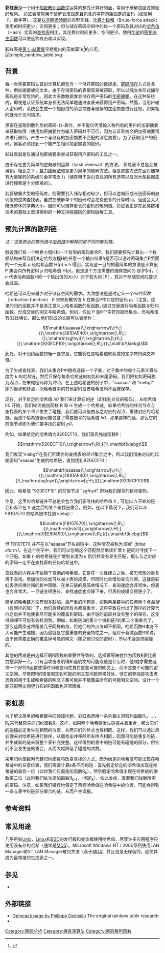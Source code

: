 {{Multiple issues|
{{roughtranslation|time=2015-08-19T03:31:44+00:00}}
{{Refimprove|time=2020-11-21T05:02:55+00:00}}
{{Inappropriate person|time=2021-01-07T15:32:31+00:00}}
}}
{{NoteTA
|G1=IT
}}
'''彩虹表'''是一个用于[[加密散列函数|加密散列函数]]逆运算的预先计算好的[[查找表|表]]，常用于破解加密过的密码散列。 彩虹表常常用于破解长度固定且包含的字符范围固定的密码（如信用卡、数字等）。这是[[时空权衡|以空間換時間]]的典型实践，比[[暴力破解|暴力破解]]（Brute-force attack）使用的时间更少，空间更多；但与储存密码空间中的每一个密码及其对应的[[哈希值|哈希值]]（Hash）实现的[[查找表|查找表]]相比，其花费的时间更多，空间更少。使用[[盐_(密码学)|加盐]]的[[密钥派生函数|密钥派生函数]]可以使这种攻击难以实现。

彩虹表是[[馬丁·赫爾曼|馬丁·赫爾曼]]早期提出的简单算法<ref name="Hellman 1980 pp. 401–406">{{cite journal | last=Hellman | first=M. | title=A cryptanalytic time-memory trade-off | journal=IEEE Transactions on Information Theory | publisher=Institute of Electrical and Electronics Engineers (IEEE) | volume=26 | issue=4 | year=1980 | issn=0018-9448 | doi=10.1109/tit.1980.1056220 | pages=401–406}}</ref>的应用。
[[File:simple_rainbow_table.svg|thumb]]

== 背景 ==
每一台需要密码认证的计算机都包含一个储存密码的数据库，[[密码#密码储存与形式|密码储存]]方式有多种，例如摘要或纯文本。由于存储密码的表很容易被窃取，所以以纯文本形式储存密码是非常危险的。因此大多数数据库会储存用户密码的[[密码散列函数|加密摘要]]。在这种系统内，即使是认证系统本身都无法简单地通过查表来获得用户密码。然而，当用户输入密码时，系统会生成一个加密过的消息摘要与储存的加密摘要进行比较，如果相同就允许访问请求。

黑客在盗取到散列后的密码-{}-表时，并不能仅凭借输入散列后的用户的加密摘要来获取权限（使用加密摘要作为输入密码并不可行，因为认证系统会把加密摘要再次进行散列，产生一个与储存的加密摘要不匹配的消息摘要）。为了获取用户的密码，黑客必须找到一个能产生相同加密摘要的密码。

彩虹表就是仅通过加密摘要来尝试获取用户密码的工具之一。

由于存在更为简单的逆向散列运算（hash reversal）的方法， 彩虹表不总是会被用到。相比之下，[[暴力破解法|暴力破解法]]和{{link-en|字典攻击法|dictionary attack}}是更为简单的破解方法。但是这些方法在面对储存有大量密码的系统时会非常乏力（储存用于逆向查找的所有选项以及对大型数据库进行搜索是十分困难的）。

若要破解大型的密码库，则需要引入储存相对较少，但可以逆向形成长链密码的散列值的逆向查找表。虽然在破解单个的密码时会花费更多的计算时间，但这会大大降低整体的字典大小，因而可以储存更长的密码的散列值。彩虹表正是在此类链接技术的基础上改进得到的一种支持碰撞链的密码破解工具。

==预先计算的散列链==
''注：这里表达的散列链与[[哈希链|哈希链]]中解释的是不同的散列链。''

假设我们有一个哈希方程H和一个有限的密码集合P。我们需要预先计算出一个数据结构来帮我们决定哈希方程H的任意一个输出结果''h''是否可以通过密码集合P里面的一个元素 ''p'' 经哈希函数 H(''p'') = ''h'' 得到。实现这一目的的最简单的方法是计算出 P 集合内所有密码 ''p'' 的哈希值 H(''p'')。但是这个方法需要的储存空间为 [[Big-O_notation|Θ]](|P|''n'')，（ ''n'' 代表哈希函数H的一个输出值的大小）对于较大的 |P| ，其对于存储空间的要求会过高。

哈希链可以用来减少对于储存空间的需求。大致想法是通过定义一个''归约函数''（reduction function） R 来映射散列值 ''h'' 在集合P中对应的密码 ''p''。（注意，这里的归约函数并不是真正意义上哈希函数的反函数。)通过交替施行哈希函数与归约函数，形成交替的明文与哈希值。例如，假设 P 是6个字符的密码集合，而哈希值有32比特长，那么他们形成的长链可以表示作：

:<math>\mathbf{aaaaaa}\,\xrightarrow[\;H\;]{}\,\mathrm{281DAF40}\,\xrightarrow[\;R\;]{}\,\mathrm{sgfnyd}\,\xrightarrow[\;H\;]{}\,\mathrm{920ECF10}\,\xrightarrow[\;R\;]{}\,\mathbf{kiebgt}</math>

此处，对于归约函数的唯一要求是，它能将任意哈希值映射成特定字符的纯文本值。

为了生成查找表，我们从集合P中随机选择一个子集，对子集中的每个元素计算长度为 ''k'' 的哈希链，然后只保存每条哈希链的初始和末尾密码。我们把初始密码称为''起点''，把末尾密码称为''终点''。在上述哈希链的例子中，"aaaaaa" 和 "kiebgt" 即为起点和终点，而哈希链中的其他密码或者哈希值均不会被保存。{{citation needed|date=July 2013}}

现在，对于给定的哈希值 ''h0'' 我们来计算它的逆（即找到对应的密码），从哈希值 ''h0'' 开始，我们轮流施加函数 R 和 H 生成一个哈希链。如果哈希链的任何节点与查找表的某个''终点''发生了碰撞，我们就可以借由与之对应的''起点''，重建对应的哈希链。而这个哈希链很可能包含了需要搜寻的哈希值 ''h0''，如果这样的话，那么它的前驱节点即为我们要寻找的密码 ''p0''。{{citation needed|date=July 2013}}

例如，如果给定的哈希值为920ECF10，我们首先施加函数R：

:<math>\mathrm{920ECF10}\,\xrightarrow[\;R\;]{}\,\mathbf{kiebgt}</math>

我们发现"kiebgt"在我们所建立的查找表的''终点''集合之中，所以我们借由对应的起始密码"aaaaaa"生成的哈希链，直到找到920ECF10：

:<math>\mathbf{aaaaaa}\,\xrightarrow[\;H\;]{}\,\mathrm{281DAF40}\,\xrightarrow[\;R\;]{}\,\mathrm{sgfnyd}\,\xrightarrow[\;H\;]{}\,\mathrm{920ECF10}</math>

因此，哈希值 "920ECF10" 的前驱节点 "sgfnyd" 即为我们搜寻的目标密码。

注意，这里的哈希链并不总是会包含我们要寻找的哈希值 ''h''；可能以 ''h'' 开始的链会和''起点''在 ''h'' 链之后的某个查找链重合。例如，在以下情况下，我们可以从 FB107E70 的哈希链中找到 kiebgt：

:<math>\mathrm{FB107E70}\,\xrightarrow[\;R\;]{}\,\mathrm{bvtdll}\,\xrightarrow[\;H\;]{}\,\mathrm{0EE80890}\,\xrightarrow[\;R\;]{}\,\mathbf{kiebgt}</math>

但 FB107E70 并不在以"aaaaaa"开头的链中。这种情况被称为''误报（false alarm）''。在这个例子中，我们可以忽略这个匹配然后继续扩增 ''h'' 链同时寻找下一个匹配。如果 ''h'' 的哈希链在扩增到长度为 ''k'' 后仍然没有发生匹配，那么与之对应的密码一定不在查找表的任何哈希链中。

查找表的内容并不依赖于查询的哈希值。它是在一次性建立之后，被无修改的重复用于查找。增加链的长度可以减小表的规模，但同时也会增加查询时间，这就是彩虹表空间换时间的折中策略。在单元链的最简单情况下，查询速度会非常快，但表也会非常大。一旦链变得更长，查找速度也会降下来，但表的规模变得更小了。

简单的哈希链方法有很多缺陷。最严重的问题是，如果两条链中的任何两个点''碰撞''（有同样的值）了，他们后续的所有点都将重合，这将导致在付出了同样的计算代价之后并不能使表尽可能多的覆盖到密码。由于链的前部并没有整个的保存，这使得''碰撞''不可能有效检测到。例如，如果链3的第三个值和链7的第二个值重合了，那么这两条链将覆盖几乎同样的值，但他们的终点值却不相同。哈希函数H本身不大可能产生碰撞，因为这就是它最重要的安全特性之一。但对于衰减函数R来说，由于他需要正确的覆盖掉可能的明文（即之前讨论的密码），所以不会是抗碰撞的。

其他的困难是由选择正确R函数的重要性导致的。选择恒等映射作为函数R要比暴力搜索好一点。只有当攻击者明确知道明文的可能取值是什么时，他/她才需要选择一个好的R函数使得时间和空间花费在这些可能的明文上，而不是整个可能的密文空间。尽管把R的取值限定到可能的明文空间能带来好处，但它的弊端是攻击者选择的用于生成哈希链的明文子集可能并不能覆盖所有的可能明文空间。设计一个能匹配明文期望分布的R函数也非常困难。

== 彩虹表 ==
为了解决简单的哈希链中的碰撞问题，彩虹表选用一系列相关的归约函数R<sub>1</sub>，…，R<sub>''k''</sub>来代替原先的归约函数R。这样，如果两个哈希链发生碰撞并且重合，那么它们的碰撞必定发生在相同的位置，从而它们的终点也将相同。这样，我们可以通过后处理来对哈希链进行排序，从而找出并移除所有终点相同，因而可能是重复的链，并生成新的链来将整个表补充完整。这样得到的表中的链可能有碰撞的部分，但它们不会发生链的重合，从而大幅降低了碰撞的次数。{{citation needed|date=July 2013}}

采用归约函数列代替归约函数将改变查找的方式。因为给定的哈希值可能出现在哈希链中的任意位置，我们需要计算''k''条不同的链：首先假定给定的哈希值出现在哈希链的最后一位（此时我们只需施加函数R<sub>''k''</sub>），然后假定哈希值出现在哈希链的倒数第二位（此时我们依次施加函数R<sub>''k''-1</sub>，H和R<sub>''k''</sub>），依此类推，直至我们找到所需的密码。注意，如果我们错误地假定了目标哈希值在哈希链中的位置，可能会得到一条与表中的链部分重合的链，从而产生误报。

== 参考资料 ==
{{Reflist}}

== 常见用途 ==
几乎所有[[Unix|Unix]]，[[Linux|Linux]]和[[BSD|BSD]]的发行版和变体都使用哈希值，尽管许多应用程序只使用没有盐的哈希（通常是[[MD5|MD5]]）。Microsoft Windows NT / 2000系列使用LAN Manager和NT LAN Manager散列方法（基于[[MD4|MD4]]）并且也是无保留的，这使其成为最常用的生成表之一。

== 参见 ==
*  {{Cite book | url = http://lasecwww.epfl.ch/~oechslin/publications/crypto03.pdf | title = Making a Faster Cryptanalytical Time-Memory Trade-Off | first = Philippe | last = Oechslin | journal = Advances in Cryptology: Proceedings of CRYPTO 2003, 23rd Annual International Cryptology Conference | location = [[Santa_Barbara,_California|Santa Barbara, California]], USA | date = 2003-08-17 | isbn = 3-540-40674-3 | publisher = Springer | series = Lecture Notes in Computer Science | access-date = 2014-09-27 | archive-url = https://web.archive.org/web/20070926201225/http://lasecwww.epfl.ch/~oechslin/publications/crypto03.pdf | archive-date = 2007-09-26 | dead-url = yes }}

== 外部链接 ==
<!--===========================({{NoMoreLinks}})===============================-->
<!--| DO NOT ADD MORE LINKS TO THIS ARTICLE. WIKIPEDIA IS NOT A COLLECTION OF |-->
<!--| LINKS. If you think that your link might be useful, do not add it here, |-->
<!--| but put it on this article's discussion page first or submit your link  |-->
<!--| to the appropriate category at the Open Directory Project (www.dmoz.org)|-->
<!--| and link back to that category using the {{dmoz}} template.             |-->
<!--|                                                                         |-->
<!--|           Links that have not been verified WILL BE DELETED.            |-->
<!--|  See [[Wikipedia:External_links|Wikipedia:External links]] and [[Wikipedia:Spam|Wikipedia:Spam]] for details    |-->
<!--===========================({{NoMoreLinks}})===============================-->
*[https://web.archive.org/web/20170118215715/http://lasecwww.epfl.ch/~oechslin/projects/ophcrack/ Ophcrack page by Philippe Oechslin] The original rainbow table research
*{{DMOZ|Computers/Hacking/Cryptography/|Cryptography}}
{{cryptography navbox | hash}}

[[Category:密码分析|Category:密码分析]]
[[Category:搜尋演算法|Category:搜尋演算法]]
[[Category:密码散列函数|Category:密码散列函数]]